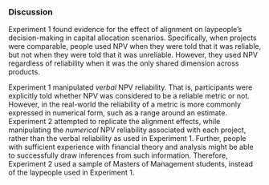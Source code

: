 ### Discussion

Experiment 1 found evidence for the effect of alignment on laypeople’s
decision-making in capital allocation scenarios. Specifically, when projects
were comparable, people used NPV when they were told that it was reliable, but
not when they were told that it was unreliable. However, they used NPV
regardless of reliability when it was the only shared dimension across products.

Experiment 1 manipulated *verbal* NPV reliability. That is, participants were
explicitly told whether NPV was considered to be a reliable metric or not.
However, in the real-world the reliability of a metric is more commonly
expressed in numerical form, such as a range around an estimate. Experiment 2
attempted to replicate the alignment effects, while manipulating the *numerical*
NPV reliability associated with each project, rather than the verbal reliability
as used in Experiment 1. Further, people with sufficient experience with
financial theory and analysis might be able to successfully draw inferences from
such information. Therefore, Experiment 2 used a sample of Masters of Management
students, instead of the laypeople used in Experiment 1.
